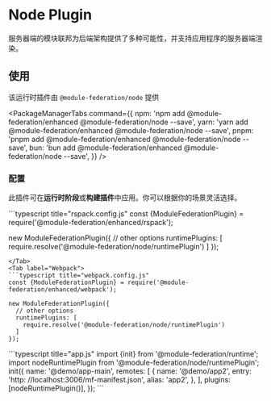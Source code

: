 
# Node Plugin


服务器端的模块联邦为后端架构提供了多种可能性，并支持应用程序的服务器端渲染。

## 使用

该运行时插件由 `@module-federation/node` 提供

<PackageManagerTabs
  command={{
    npm: 'npm add @module-federation/enhanced @module-federation/node --save',
    yarn: 'yarn add @module-federation/enhanced @module-federation/node --save',
    pnpm: 'pnpm add @module-federation/enhanced @module-federation/node --save',
    bun: 'bun add @module-federation/enhanced @module-federation/node --save',
  }}
/>


### 配置

此插件可在**运行时阶段**或**构建插件**中应用。你可以根据你的场景灵活选择。

<Tabs>
  <Tab label="Rspack">
  ```typescript title="rspack.config.js"
  const {ModuleFederationPlugin} = require('@module-federation/enhanced/rspack');

  new ModuleFederationPlugin({
    // other options
    runtimePlugins: [
      require.resolve('@module-federation/node/runtimePlugin')
    ]
  });
  ```
  </Tab>
  <Tab label="Webpack">
  ```typescript title="webpack.config.js"
  const {ModuleFederationPlugin} = require('@module-federation/enhanced/webpack');

  new ModuleFederationPlugin({
    // other options
    runtimePlugins: [
      require.resolve('@module-federation/node/runtimePlugin')
    ]
  });
  ```
  </Tab>
  <Tab label="Module Federation Runtime">
    ```typescript title="app.js"
    import {init} from '@module-federation/runtime';
    import nodeRuntimePlugin from '@module-federation/node/runtimePlugin';
    init({
      name: '@demo/app-main',
      remotes: [
        {
          name: '@demo/app2',
          entry: 'http: //localhost:3006/mf-manifest.json',
          alias: 'app2',
        },
      ],
      plugins: [nodeRuntimePlugin()],
    });
    ```
  </Tab>
</Tabs>
